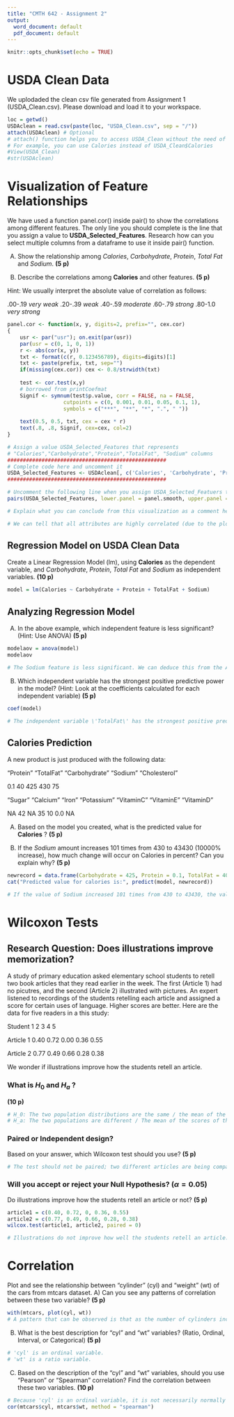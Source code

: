 ```yaml
---
title: "CMTH 642 - Assignment 2"
output:
  word_document: default
  pdf_document: default
---
```


```r
knitr::opts_chunk$set(echo = TRUE)
```

# USDA Clean Data

We uplodaded the clean csv file generated from Assignment 1 (USDA_Clean.csv).
Please download and load it to your workspace.

```r
loc = getwd()
USDAclean = read.csv(paste(loc, "USDA_Clean.csv", sep = "/"))
attach(USDAclean) # Optional
# attach() function helps you to access USDA_Clean without the need of mentioning it.
# For example, you can use Calories instead of USDA_Clean$Calories
#View(USDA_Clean)
#str(USDAclean)
```

# Visualization of Feature Relationships

We have used a function panel.cor() inside pair() to show the correlations among different features. The only line you should complete is the line that you assign a value to **USDA_Selected_Features**. Research how can you select multiple columns from a dataframe to use it inside pair() function. 

A) Show the relationship among *Calories*, *Carbohydrate*, *Protein*, *Total Fat* and *Sodium*. **(5 p)**

B) Describe the correlations among **Calories**  and other features. **(5 p)**

Hint: We usually interpret the absolute value of correlation as follows:

.00-.19 *very weak*
.20-.39 *weak*
.40-.59 *moderate*
.60-.79 *strong*
.80-1.0 *very strong*

```r
panel.cor <- function(x, y, digits=2, prefix="", cex.cor) 
{
    usr <- par("usr"); on.exit(par(usr)) 
    par(usr = c(0, 1, 0, 1)) 
    r <- abs(cor(x, y)) 
    txt <- format(c(r, 0.123456789), digits=digits)[1] 
    txt <- paste(prefix, txt, sep="") 
    if(missing(cex.cor)) cex <- 0.8/strwidth(txt) 
 
    test <- cor.test(x,y) 
    # borrowed from printCoefmat
    Signif <- symnum(test$p.value, corr = FALSE, na = FALSE, 
                  cutpoints = c(0, 0.001, 0.01, 0.05, 0.1, 1),
                  symbols = c("***", "**", "*", ".", " ")) 
 
    text(0.5, 0.5, txt, cex = cex * r) 
    text(.8, .8, Signif, cex=cex, col=2) 
}

# Assign a value USDA_Selected_Features that represents
# "Calories","Carbohydrate","Protein","TotalFat", "Sodium" columns
###################################################
# Complete code here and uncomment it
USDA_Selected_Features <- USDAclean[, c('Calories', 'Carbohydrate', 'Protein', 'TotalFat', 'Sodium')]
###################################################

# Uncomment the following line when you assign USDA_Selected_Featuers to show the results
pairs(USDA_Selected_Features, lower.panel = panel.smooth, upper.panel = panel.cor)

# Explain what you can conclude from this visualization as a comment here

# We can tell that all attributes are highly correlated (due to the plots and the presence of three astericks), with the exception of sodium with all other features.
```

## Regression Model on USDA Clean Data
Create a Linear Regression Model (lm), using **Calories** as the dependent variable, and *Carbohydrate*, *Protein*, *Total Fat* and *Sodium* as independent variables. **(10 p)**
```r
model = lm(Calories ~ Carbohydrate + Protein + TotalFat + Sodium)
```

## Analyzing Regression Model
A) In the above example, which independent feature is less significant? (Hint: Use ANOVA) **(5 p)**

```r
modelaov = anova(model)
modelaov

# The Sodium feature is less significant. We can deduce this from the Analysis of Variance Table. The p-value for sodium is 0.1387, which is not very significant, especially compared to the p-values of the other features, which are all much smaller and less than 2e-16.
```
B) Which independent variable has the strongest positive predictive power in the model? (Hint: Look at the coefficients calculated for each independent variable) **(5 p)**
```r
coef(model)

# The independent variable \'TotalFat\' has the strongest positive predictive power in the model, due to it having the largest coefficient: 8.78.
```

## Calories Prediction
A new product is just produced with the following data:

"Protein"	"TotalFat"	"Carbohydrate"	"Sodium"	"Cholesterol"

0.1       40        425             430       75 

"Sugar"	"Calcium"	"Iron"	"Potassium"	"VitaminC"	"VitaminE"	"VitaminD"

NA      42        NA      35			    10			    0.0			    NA

A) Based on the model you created, what is the predicted value for **Calories** ? **(5 p)**

B) If the *Sodium* amount increases 101 times from 430 to 43430 (10000% increase), how much change will occur on Calories in percent? Can you explain why? **(5 p)**

```r
newrecord = data.frame(Carbohydrate = 425, Protein = 0.1, TotalFat = 40, Sodium = 430)
cat("Predicted value for calories is:", predict(model, newrecord))

# If the value of Sodium increased 101 times from 430 to 43430, the value for Calories would change by 13.97226. This represents a 0.72% change in the value for Calories from when Sodium was equal to 430. To get this result we multiply the difference in the Sodium value from before to after (43430 - 430 = 43000) by the coefficient for Sodium from the model, which is 0.0003249363. We use this value in our regression calculation. The coefficient describes the change in the dependent variable for each unit of change in the Sodium variable.
```

# Wilcoxon Tests

## Research Question: Does illustrations improve memorization? 
A study of primary education asked elementary school students to retell two book articles that they read earlier in the week. The first (Article 1) had no picutres, and the second (Article 2) illustrated with pictures. An expert listened
to recordings of the students retelling each article and assigned a score for
certain uses of language. Higher scores are better. Here are the data for five readers in a this study:

Student     1     2     3     4     5

Article 1   0.40  0.72  0.00  0.36  0.55

Article 2   0.77  0.49  0.66  0.28  0.38

We wonder if illustrations improve how the students retell an article. 

### What is $H_0$ and $H_a$ ? 

**(10 p)**

```r
# H_0: The two population distributions are the same / the mean of the scores of the students from both groups are equal.
# H_a: The two populations are different / The mean of the scores of the students from both groups are not equal.
```

### Paired or Independent design?

Based on your answer, which Wilcoxon test should you use? **(5 p)**
```r
# The test should not be paired; two different articles are being compared. We should use the Mann-Whitney rank sum test.
```

### Will you accept or reject your Null Hypothesis? ($\alpha = 0.05$)
Do illustrations improve how the students retell an article or not? **(5 p)**

```r
article1 = c(0.40, 0.72, 0, 0.36, 0.55)
article2 = c(0.77, 0.49, 0.66, 0.28, 0.38)
wilcox.test(article1, article2, paired = 0)

# Illustrations do not improve how well the students retell an article. We can discern this from the fact that the p-value for the Rank Sum test is 0.6905, which is much greater than the confidence level of 0.05.
```
 
# Correlation
Plot and see the relationship between "cylinder" (cyl) and "weight" (wt) of the cars from mtcars dataset. 
A) Can you see any patterns of correlation between these two variable? **(5 p)**

```r
with(mtcars, plot(cyl, wt))
# A pattern that can be observed is that as the number of cylinders increases, the weight increases.
```

B) What is the best description for "cyl" and "wt" variables? (Ratio, Ordinal, Interval, or Categorical) **(5 p)**

```r
# 'cyl' is an ordinal variable.
# 'wt' is a ratio variable.
```

C) Based on the description of the "cyl" and "wt" variables, should you use "Pearson" or "Spearman" correlation? Find the correlation between these two variables. **(10 p)**

```r
# Because 'cyl' is an ordinal variable, it is not necessarily normally distributed. Because of this, we should use Spearman correlation.
cor(mtcars$cyl, mtcars$wt, method = "spearman")
```
